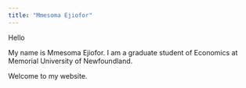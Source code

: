 ```yaml
---
title: "Mmesoma Ejiofor"
---
```


Hello

My name is Mmesoma Ejiofor. I am a graduate student of Economics at Memorial University of Newfoundland.

Welcome to my website.
